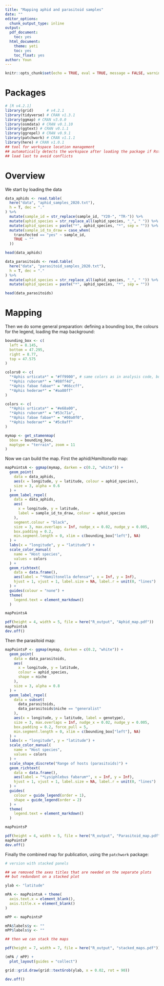 ```yaml
---
title: "Mapping aphid and parasitoid samples"
date: ""
editor_options:
  chunk_output_type: inline
output:
  pdf_document:
    toc: yes
  html_document:
    theme: yeti
    toc: yes
    toc_float: yes
author: Youn
---
```



```r
knitr::opts_chunk$set(echo = TRUE, eval = TRUE, message = FALSE, warning = FALSE)
```


# Packages

```r
# [R v4.2.1]
library(grid)      # v4.2.1
library(tidyverse) # CRAN v1.3.1
library(ggmap) # CRAN v3.0.0
library(osmdata) # CRAN v0.1.10
library(ggtext) # CRAN v0.1.1
library(ggrepel) # CRAN v0.9.1
library(patchwork) # CRAN v1.1.1
library(here) # CRAN v1.0.1
## tool for workspace location management
## automatically detects the workspace after loading the package if Rstudio was opened using the script file (or with new R project)
## load last to avoid conflicts
```

# Overview

We start by loading the data

```r
data_aphids <- read.table(
  here("data", "aphid_samples_2020.txt"),
  h = T, dec = "."
) %>%
  mutate(sample_id = str_replace(sample_id, "Y20-", "TR-")) %>%
  mutate(aphid_species = str_replace_all(aphid_species, "_", " ")) %>%
  mutate(aphid_species = paste("*", aphid_species, "*", sep = "")) %>%
  mutate(sample_id_to_draw = case_when(
    transfected == "yes" ~ sample_id,
    TRUE ~ ""
  ))

head(data_aphids)

data_parasitoids <- read.table(
  here("data", "parasitoid_samples_2020.txt"),
  h = T, dec = "."
) %>%
  mutate(aphid_species = str_replace_all(aphid_species, "_", " ")) %>%
  mutate(aphid_species = paste("*", aphid_species, "*", sep = ""))

head(data_parasitoids)
```

# Mapping

Then we do some general preparation: defining a bounding box, the colours for the legend, loading the map background:

```r
bounding_box <- c(
  left = 8.145,
  bottom = 47.295,
  right = 8.77,
  top = 47.575
)

colors0 <- c(
  "*Aphis urticata*" = "#ff9900", # same colors as in analysis code, but too "flashy" on maps. Adjust?
  "*Aphis ruborum*" = "#88ff4d",
  "*Aphis fabae fabae*" = "#66ccff",
  "*Aphis hederae*" = "#aa80ff"
)

colors <- c(
  "*Aphis urticata*" = "#e68a00",
  "*Aphis ruborum*" = "#53c71a",
  "*Aphis fabae fabae*" = "#00a0f0",
  "*Aphis hederae*" = "#5c0aff"
)

mymap <- get_stamenmap(
  bbox = bounding_box,
  maptype = "terrain", zoom = 11
)
```

Now we can build the map. First the aphid/*Hamiltonella* map:

```r
mapPointsA <- ggmap(mymap, darken = c(0.2, "white")) +
  geom_point(
    data = data_aphids,
    aes(x = longitude, y = latitude, colour = aphid_species),
    size = 3, alpha = 0.6
  ) +
  geom_label_repel(
    data = data_aphids,
    aes(
      x = longitude, y = latitude,
      label = sample_id_to_draw, colour = aphid_species
    ),
    segment.colour = "black",
    size = 3, max.overlaps = Inf, nudge_x = 0.02, nudge_y = 0.005,
    box.padding = 0.2,
    min.segment.length = 0, xlim = c(bounding_box["left"], NA)
  ) +
  labs(x = "longitude", y = "latitude") +
  scale_color_manual(
    name = "Host species",
    values = colors
  ) +
  geom_richtext(
    data = data.frame(),
    aes(label = "*Hamiltonella defensa*", x = Inf, y = Inf),
    hjust = 1, vjust = 1, label.size = NA, label.r = unit(0, "lines")
  ) +
  guides(colour = "none") +
  theme(
    legend.text = element_markdown()
  )

mapPointsA

pdf(height = 4, width = 5, file = here("R_output", "Aphid_map.pdf"))
mapPointsA
dev.off()
```

Then the parasitoid map:

```r
mapPointsP <- ggmap(mymap, darken = c(0.2, "white")) +
  geom_point(
    data = data_parasitoids,
    aes(
      x = longitude, y = latitude,
      colour = aphid_species,
      shape = niche
    ),
    size = 3, alpha = 0.8
  ) +
  geom_label_repel(
    data = subset(
      data_parasitoids,
      data_parasitoids$niche == "generalist"
    ),
    aes(x = longitude, y = latitude, label = genotype),
    size = 3, max.overlaps = Inf, nudge_x = 0.02, nudge_y = 0.005,
    box.padding = 0.2, force_pull = 5,
    min.segment.length = 0, xlim = c(bounding_box["left"], NA)
  ) +
  labs(x = "longitude", y = "latitude") +
  scale_color_manual(
    name = "Host species",
    values = colors
  ) +
  scale_shape_discrete("Range of hosts (parasitoids)") +
  geom_richtext(
    data = data.frame(),
    aes(label = "*Lysiphlebus fabarum*", x = Inf, y = Inf),
    hjust = 1, vjust = 1, label.size = NA, label.r = unit(0, "lines")
  ) +
  guides(
    colour = guide_legend(order = 1),
    shape = guide_legend(order = 2)
  ) +
  theme(
    legend.text = element_markdown()
  )

mapPointsP

pdf(height = 4, width = 5, file = here("R_output", "Parasitoid_map.pdf"))
mapPointsP
dev.off()
```

Finally the combined map for publication, using the `patchwork` package:


```r

# version with stacked panels

## we removed the axes titles that are needed on the separate plots
## but redundant on a stacked plot

ylab <- "latitude"

mPA <- mapPointsA + theme(
  axis.text.x = element_blank(),
  axis.title.x = element_blank()
)

mPP <- mapPointsP

mPA$labels$y <- ""
mPP$labels$y <- ""

## then we can stack the maps

pdf(height = 7, width = 7, file = here("R_output", "stacked_maps.pdf"))

(mPA / mPP) +
  plot_layout(guides = "collect")

grid::grid.draw(grid::textGrob(ylab, x = 0.02, rot = 90))

dev.off()
```

